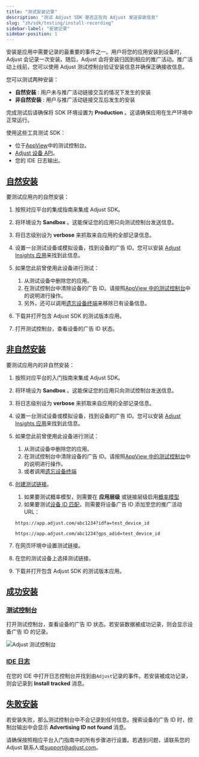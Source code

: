```yaml
---
title: "测试安装记录"
description: "测试 Adjust SDK 是否正在向 Adjust 发送安装信息"
slug: "zh/sdk/testing/install-recording"
sidebar-label: "安装记录"
sidebar-position: 1
---
```


安装是应用中需要记录的最重要的事件之一。用户将您的应用安装到设备时，Adjust 会记录一次安装。随后，Adjust 会将安装归因到相应的推广活动。推广活动上线前，您可以使用 Adjust 测试控制台验证安装信息并确保正确接收信息。

您可以测试两种安装：

-  **自然安装** : 用户未与推广活动链接交互的情况下发生的安装
-  **非自然安装** : 用户与推广活动链接交互后发生的安装

<Callout type="important">

完成测试后请确保将 SDK 环境设置为 **Production** 。这请确保应用在生产环境中正常运行。

</Callout>

使用这些工具测试 SDK：

-  位于[AppView](https://help.adjust.com/zh/article/testing-console)中的测试控制台。
-  [Adjust 设备 API](/zh/api/device-api/inspect)。
-  您的 IDE 日志输出。

## [自然安装](organic-installs-1)

要测试应用内的自然安装：

1. 按照对应平台的集成指南来集成 Adjust SDK。
2. 将环境设为 **Sandbox** 。这能保证您的应用只向测试控制台发送信息。
3. 将日志级别设为 **verbose** 来抓取来自应用的全部记录信息。
4. 设置一台测试设备或模拟设备，找到设备的广告 ID。您可以安装 [Adjust Insights 应用](https://apps.apple.com/us/app/adjust-insights/id1125517808)来找到此信息。
5. 如果您此前曾使用此设备进行测试：

   1. 从测试设备中删除您的应用。
   2. 在测试控制台中清除设备的广告 ID。请按照[AppView 中的测试控制台](https://help.adjust.com/zh/article/testing-console#forget-device)中的说明进行操作。
   3. 另外，还可以调用[遗忘设备终端](/zh/api/device-api/forget/)来移除已有设备信息。

6. 下载并打开包含 Adjust SDK 的测试版本应用。
7. 打开测试控制台，查看设备的广告 ID 状态。

## [非自然安装](non-organic-installs)

要测试应用内的非自然安装：

1. 按照对应平台的入门指南来集成 Adjust SDK。

2. 将环境设为 **Sandbox** 。这能保证您的应用只向测试控制台发送信息。

3. 将日志级别设为 **verbose** 来抓取来自应用的全部记录信息。

4. 设置一台测试设备或模拟设备，找到设备的广告 ID。您可以安装 [Adjust Insights 应用](https://apps.apple.com/us/app/adjust-insights/id1125517808)来找到此信息。

5. 如果您此前曾使用此设备进行测试：

   1. 从测试设备中删除您的应用。
   2. 在测试控制台中清除设备的广告 ID。请按照[AppView 中的测试控制台](https://help.adjust.com/zh/article/testing-console-suite#forget-device)中的说明进行操作。
   3. 或者调用[遗忘设备终端](/zh/api/device-api/forget/)

6. [创建测试链接](https://help.adjust.com/zh/article/links)。

   1. 如果要测试概率模型，则需要在 **应用层级** 或链接层级启用[概率模型](https://help.adjust.com/zh/article/attribution-settings-app-level)
   2. 如果要测试[设备 ID 匹配](https://help.adjust.com/zh/article/attribution-methods#deterministic-attribution)，则需要将设备广告 ID 添加至您的推广活动 URL：

   ```text
   https://app.adjust.com/abc1234?idfa=test_device_id
   ```

   ```text
   https://app.adjust.com/abc1234?gps_adid=test_device_id
   ```

7. 在网页环境中设置测试链接。

8. 在您的测试设备上选择测试链接。

9. 下载并打开包含 Adjust SDK 的测试版本应用。

## [成功安装](successful-install)

### [测试控制台](testing-console-1)

打开测试控制台，查看设备的广告 ID 状态。若安装数据被成功记录，则会显示设备广告 ID 的记录。

![Adjust 测试控制台](@images/sdk-testing/install/testing-console.png)

### [IDE 日志](ide-logging)

在您的 IDE 中打开日志控制台并找到由`Adjust`记录的事件。若安装被成功记录，则会记录到 **Install tracked** 消息。

## [失败安装](unsuccessful-install)

若安装失败，那么测试控制台中不会记录到任何信息。搜索设备的广告 ID 时，控制台输出中会显示 **Advertising ID not found** 消息。

请确保按照相应平台入门指南中的所有步骤进行设置。若遇到问题，请联系您的 Adjust 联系人或[support@adjust.com](mailto:support@adjust.com)。
